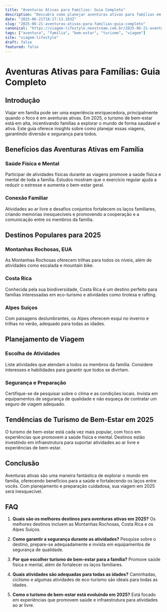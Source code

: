 ```yaml
---
title: "Aventuras Ativas para Famílias: Guia Completo"
description: "Descubra como planejar aventuras ativas para famílias em 2025, explorando turismo de bem-estar em destinos incríveis."
date: "2025-06-21T18:17:13.103Z"
slug: "2025-06-21-aventuras-ativas-para-familias-guia-completo"
canonical: "https://viagem-lifestyle.neostream.com.br/2025-06-21-aventuras-ativas-para-familias-guia-completo"
tags: ["aventura", "família", "bem-estar", "turismo", "viagem"]
site: "viagem-lifestyle"
draft: false
featured: false
---
```


# Aventuras Ativas para Famílias: Guia Completo

## Introdução
Viajar em família pode ser uma experiência enriquecedora, principalmente quando o foco é em aventuras ativas. Em 2025, o turismo de bem-estar está em alta, incentivando famílias a explorar o mundo de forma saudável e ativa. Este guia oferece insights sobre como planejar essas viagens, garantindo diversão e segurança para todos.

## Benefícios das Aventuras Ativas em Família
### Saúde Física e Mental
Participar de atividades físicas durante as viagens promove a saúde física e mental de toda a família. Estudos mostram que o exercício regular ajuda a reduzir o estresse e aumenta o bem-estar geral.

### Conexão Familiar
Atividades ao ar livre e desafios conjuntos fortalecem os laços familiares, criando memórias inesquecíveis e promovendo a cooperação e a comunicação entre os membros da família.

## Destinos Populares para 2025
### Montanhas Rochosas, EUA
As Montanhas Rochosas oferecem trilhas para todos os níveis, além de atividades como escalada e mountain bike.

### Costa Rica
Conhecida pela sua biodiversidade, Costa Rica é um destino perfeito para famílias interessadas em eco-turismo e atividades como tirolesa e rafting.

### Alpes Suíços
Com paisagens deslumbrantes, os Alpes oferecem esqui no inverno e trilhas no verão, adequado para todas as idades.

## Planejamento de Viagem
### Escolha de Atividades
Liste atividades que atendam a todos os membros da família. Considere interesses e habilidades para garantir que todos se divirtam.

### Segurança e Preparação
Certifique-se de pesquisar sobre o clima e as condições locais. Invista em equipamentos de segurança de qualidade e não esqueça de contratar um seguro de viagem adequado.

## Tendências de Turismo de Bem-Estar em 2025
O turismo de bem-estar está cada vez mais popular, com foco em experiências que promovem a saúde física e mental. Destinos estão investindo em infraestrutura para suportar atividades ao ar livre e experiências de bem-estar.

## Conclusão
Aventuras ativas são uma maneira fantástica de explorar o mundo em família, oferecendo benefícios para a saúde e fortalecendo os laços entre vocês. Com planejamento e preparação cuidadosa, sua viagem em 2025 será inesquecível.

## FAQ
1. **Quais são os melhores destinos para aventuras ativas em 2025?**
   Os melhores destinos incluem as Montanhas Rochosas, Costa Rica e os Alpes Suíços.

2. **Como garantir a segurança durante as atividades?**
   Pesquise sobre o destino, prepare-se adequadamente e invista em equipamentos de segurança de qualidade.

3. **Por que escolher turismo de bem-estar para a família?**
   Promove saúde física e mental, além de fortalecer os laços familiares.

4. **Quais atividades são adequadas para todas as idades?**
   Caminhadas, ciclismo e algumas atividades de eco-turismo são ideais para todas as idades.

5. **Como o turismo de bem-estar está evoluindo em 2025?**
   Está focado em experiências que promovem saúde e infraestrutura para atividades ao ar livre.